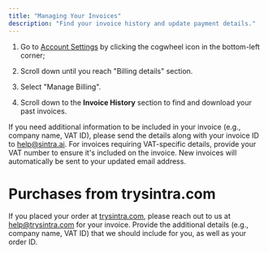 ```yaml
---
title: "Managing Your Invoices"
description: "Find your invoice history and update payment details."
---
```


  1. Go to [Account Settings](https://app.sintra.ai/account) by clicking the cogwheel icon in the bottom-left corner;

  2. Scroll down until you reach "Billing details" section.

  3. Select "Manage Billing".

  4. Scroll down to the **Invoice History** section to find and download your past invoices.




If you need additional information to be included in your invoice (e.g., company name, VAT ID), please send the details along with your invoice ID to [help@sintra.ai](mailto:help@sintra.ai). For invoices requiring VAT-specific details, provide your VAT number to ensure it's included on the invoice. New invoices will automatically be sent to your updated email address.

# **Purchases from trysintra.com**

If you placed your order at [trysintra.com](https://trysintra.com), please reach out to us at [help@trysintra.com](mailto:help@trysintra.com) for your invoice. Provide the additional details (e.g., company name, VAT ID) that we should include for you, as well as your order ID.